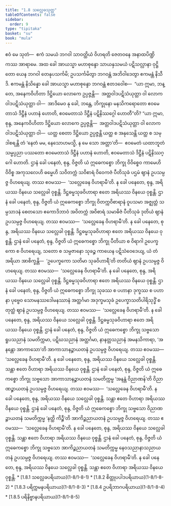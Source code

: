 ```yaml
---
title: "1.8 သလ္လေခသုတ္တ"
tableOfContents: false
sidebar:
  order: 9
type: "tipitaka"
basket: "su"
book: "mula"
---
```



<DynamicBreadcrumb />

<Division number="81" book="mula">

<Paragraph number="192" book="mula">
ဧဝံ မေ သုတံ—  ဧကံ သမယံ ဘဂဝါ သာဝတ္ထိယံ ဝိဟရတိ ဇေတဝနေ အနာထပိဏ္ဍိကဿ အာရာမေ. အထ ခေါ အာယသ္မာ မဟာစုန္ဒော သာယနှသမယံ ပဋိသလ္လာနာ ဝုဋ္ဌိတော ယေန ဘဂဝါ တေနုပသင်္ကမိ; ဥပသင်္ကမိတွာ ဘဂဝန္တံ အဘိဝါဒေတွာ ဧကမန္တံ နိသီဒိ. ဧကမန္တံ နိသိန္နော ခေါ အာယသ္မာ မဟာစုန္ဒော ဘဂဝန္တံ ဧတဒဝေါစ—  “ယာ ဣမာ, ဘန္တေ, အနေကဝိဟိတာ ဒိဋ္ဌိယော လောကေ ဥပ္ပဇ္ဇန္တိ—  အတ္တဝါဒပဋိသံယုတ္တာ ဝါ လောကဝါဒပဋိသံယုတ္တာ ဝါ—  အာဒိမေဝ နု ခေါ, ဘန္တေ, ဘိက္ခုနော မနသိကရောတော ဧဝမေတာသံ ဒိဋ္ဌီနံ ပဟာနံ ဟောတိ, ဧဝမေတာသံ ဒိဋ္ဌီနံ ပဋိနိဿဂ္ဂေါ ဟောတီ”တိ?


</Paragraph>

</Division>
<Division number="82" book="mula">

<Paragraph number="193" book="mula">
“ယာ ဣမာ, စုန္ဒ, အနေကဝိဟိတာ ဒိဋ္ဌိယော လောကေ ဥပ္ပဇ္ဇန္တိ—  အတ္တဝါဒပဋိသံယုတ္တာ ဝါ လောကဝါဒပဋိသံယုတ္တာ ဝါ—  ယတ္ထ စေတာ ဒိဋ္ဌိယော ဥပ္ပဇ္ဇန္တိ ယတ္ထ စ အနုသေန္တိ ယတ္ထ စ သမုဒါစရန္တိ တံ ‘နေတံ မမ, နေသောဟမသ္မိ, န မေ သော အတ္တာ’တိ—  ဧဝမေတံ ယထာဘူတံ သမ္မပ္ပညာ ပဿတော ဧဝမေတာသံ ဒိဋ္ဌီနံ ပဟာနံ ဟောတိ, ဧဝမေတာသံ ဒိဋ္ဌီနံ ပဋိနိဿဂ္ဂေါ ဟောတိ.


</Paragraph>

<Paragraph number="194" book="mula">
ဌာနံ ခေါ ပနေတံ, စုန္ဒ, ဝိဇ္ဇတိ ယံ ဣဓေကစ္စော ဘိက္ခု ဝိဝိစ္စေဝ ကာမေဟိ ဝိဝိစ္စ အကုသလေဟိ ဓမ္မေဟိ သဝိတက္ကံ သဝိစာရံ ဝိဝေကဇံ ပီတိသုခံ ပဌမံ ဈာနံ ဥပသမ္ပဇ္ဇ ဝိဟရေယျ. တဿ ဧဝမဿ—  ‘သလ္လေခေန ဝိဟရာမီ’တိ. န ခေါ ပနေတေ, စုန္ဒ, အရိယဿ ဝိနယေ သလ္လေခါ ဝုစ္စန္တိ. ဒိဋ္ဌဓမ္မသုခဝိဟာရာ ဧတေ အရိယဿ ဝိနယေ ဝုစ္စန္တိ.


</Paragraph>

<Paragraph number="195" book="mula">
ဌာနံ ခေါ ပနေတံ, စုန္ဒ, ဝိဇ္ဇတိ ယံ ဣဓေကစ္စော ဘိက္ခု ဝိတက္ကဝိစာရာနံ ဝူပသမာ အဇ္ဈတ္တံ သမ္ပသာဒနံ စေတသော ဧကောဒိဘာဝံ အဝိတက္ကံ အဝိစာရံ သမာဓိဇံ ပီတိသုခံ ဒုတိယံ ဈာနံ ဥပသမ္ပဇ္ဇ ဝိဟရေယျ. တဿ ဧဝမဿ—  ‘သလ္လေခေန ဝိဟရာမီ’တိ. န ခေါ ပနေတေ, စုန္ဒ, အရိယဿ ဝိနယေ သလ္လေခါ ဝုစ္စန္တိ. ဒိဋ္ဌဓမ္မသုခဝိဟာရာ ဧတေ အရိယဿ ဝိနယေ ဝုစ္စန္တိ.


</Paragraph>

<Paragraph number="196" book="mula">
ဌာနံ ခေါ ပနေတံ, စုန္ဒ, ဝိဇ္ဇတိ ယံ ဣဓေကစ္စော ဘိက္ခု ပီတိယာ စ ဝိရာဂါ ဥပေက္ခကော စ ဝိဟရေယျ, သတော စ သမ္ပဇာနော သုခဉ္စ ကာယေန ပဋိသံဝေဒေယျ, ယံ တံ အရိယာ အာစိက္ခန္တိ—  ‘ဥပေက္ခကော သတိမာ သုခဝိဟာရီ’တိ တတိယံ ဈာနံ ဥပသမ္ပဇ္ဇ ဝိဟရေယျ. တဿ ဧဝမဿ—  ‘သလ္လေခေန ဝိဟရာမီ’တိ. န ခေါ ပနေတေ, စုန္ဒ, အရိယဿ ဝိနယေ သလ္လေခါ ဝုစ္စန္တိ. ဒိဋ္ဌဓမ္မသုခဝိဟာရာ ဧတေ အရိယဿ ဝိနယေ ဝုစ္စန္တိ.


</Paragraph>

<Paragraph number="197" book="mula">
ဌာနံ ခေါ ပနေတံ, စုန္ဒ, ဝိဇ္ဇတိ ယံ ဣဓေကစ္စော ဘိက္ခု သုခဿ စ ပဟာနာ ဒုက္ခဿ စ ပဟာနာ ပုဗ္ဗေဝ သောမနဿဒေါမနဿာနံ အတ္ထင်္ဂမာ အဒုက္ခမသုခံ ဥပေက္ခာသတိပါရိသုဒ္ဓိံ စတုတ္ထံ ဈာနံ ဥပသမ္ပဇ္ဇ ဝိဟရေယျ. တဿ ဧဝမဿ—  ‘သလ္လေခေန ဝိဟရာမီ’တိ. န ခေါ ပနေတေ, စုန္ဒ, အရိယဿ ဝိနယေ သလ္လေခါ ဝုစ္စန္တိ. ဒိဋ္ဌဓမ္မသုခဝိဟာရာ ဧတေ အရိယဿ ဝိနယေ ဝုစ္စန္တိ.


</Paragraph>

<Paragraph number="198" book="mula">
ဌာနံ ခေါ ပနေတံ, စုန္ဒ, ဝိဇ္ဇတိ ယံ ဣဓေကစ္စော ဘိက္ခု သဗ္ဗသော ရူပသညာနံ သမတိက္ကမာ, ပဋိဃသညာနံ အတ္ထင်္ဂမာ, နာနတ္တသညာနံ အမနသိကာရာ, ‘အနန္တော အာကာသော’တိ အာကာသာနဉ္စာယတနံ ဥပသမ္ပဇ္ဇ ဝိဟရေယျ. တဿ ဧဝမဿ—  ‘သလ္လေခေန ဝိဟရာမီ’တိ. န ခေါ ပနေတေ, စုန္ဒ, အရိယဿ ဝိနယေ သလ္လေခါ ဝုစ္စန္တိ. သန္တာ ဧတေ ဝိဟာရာ အရိယဿ ဝိနယေ ဝုစ္စန္တိ.


</Paragraph>

<Paragraph number="199" book="mula">
ဌာနံ ခေါ ပနေတံ, စုန္ဒ, ဝိဇ္ဇတိ ယံ ဣဓေကစ္စော ဘိက္ခု သဗ္ဗသော အာကာသာနဉ္စာယတနံ သမတိက္ကမ္မ ‘အနန္တံ ဝိညာဏန်’တိ ဝိညာဏဉ္စာယတနံ ဥပသမ္ပဇ္ဇ ဝိဟရေယျ. တဿ ဧဝမဿ—  ‘သလ္လေခေန ဝိဟရာမီ’တိ. န ခေါ ပနေတေ, စုန္ဒ, အရိယဿ ဝိနယေ သလ္လေခါ ဝုစ္စန္တိ. သန္တာ ဧတေ ဝိဟာရာ အရိယဿ ဝိနယေ ဝုစ္စန္တိ.


</Paragraph>

<Paragraph number="200" book="mula">
ဌာနံ ခေါ ပနေတံ, စုန္ဒ, ဝိဇ္ဇတိ ယံ ဣဓေကစ္စော ဘိက္ခု သဗ္ဗသော ဝိညာဏဉ္စာယတနံ သမတိက္ကမ္မ ‘နတ္ထိ ကိဉ္စီ’တိ အာကိဉ္စညာယတနံ ဥပသမ္ပဇ္ဇ ဝိဟရေယျ. တဿ ဧဝမဿ—  ‘သလ္လေခေန ဝိဟရာမီ’တိ. န ခေါ ပနေတေ, စုန္ဒ, အရိယဿ ဝိနယေ သလ္လေခါ ဝုစ္စန္တိ. သန္တာ ဧတေ ဝိဟာရာ အရိယဿ ဝိနယေ ဝုစ္စန္တိ.


</Paragraph>

<Paragraph number="201" book="mula">
ဌာနံ ခေါ ပနေတံ, စုန္ဒ, ဝိဇ္ဇတိ ယံ ဣဓေကစ္စော ဘိက္ခု သဗ္ဗသော အာကိဉ္စညာယတနံ သမတိက္ကမ္မ နေဝသညာနာသညာယတနံ ဥပသမ္ပဇ္ဇ ဝိဟရေယျ. တဿ ဧဝမဿ—  ‘သလ္လေခေန ဝိဟရာမီ’တိ. န ခေါ ပနေတေ, စုန္ဒ, အရိယဿ ဝိနယေ သလ္လေခါ ဝုစ္စန္တိ. သန္တာ ဧတေ ဝိဟာရာ အရိယဿ ဝိနယေ ဝုစ္စန္တိ.

</Paragraph>
</Division>

<TableOfContents book="mula" section="1.8">
* [1.8.1 သလ္လေခပရိယာယ](1-8/1-8-1)
* [1.8.2 စိတ္တုပပါဒပရိယာယ](1-8/1-8-2)
* [1.8.3 ပရိက္ကမနပရိယာယ](1-8/1-8-3)
* [1.8.4 ဥပရိဘာဂပရိယာယ](1-8/1-8-4)
* [1.8.5 ပရိနိဗ္ဗာနပရိယာယ](1-8/1-8-5)
</TableOfContents>